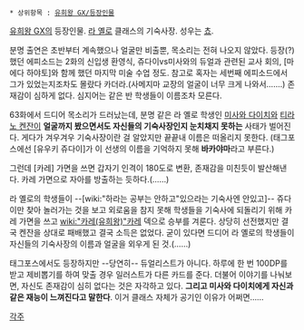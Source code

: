  * 상위항목 : [[유희왕 GX/등장인물]]

[[유희왕 GX]]의 등장인물. [[라 옐로]] 클래스의 기숙사장. 성우는 [[쵸]].

분명 출연은 초반부터 계속했으나 얼굴만 비출뿐, 목소리는 전혀 나오지 않았다. 등장(?)했던 에피소드는 2화의 신입생 환영식, 쥬다이vs미사와의 듀얼과 관련된 교사 회의, [마에다 하야토]와 함께 했던 마지막 미술 수업 정도. 참고로 혹자는 세번째 에피소드에서 그가 있었는지조차도 몰랐다 카더라.(사메지마 교장의 얼굴이 너무 크게 나와서…….) 존재감이 심하게 없다. 심지어는 같은 반 학생들이 이름조차 모른다.

63화에서 드디어 목소리가 드러났는데, 분명 같은 라 옐로 학생인 [[미사와 다이치]]와 [[티라노 켄잔]]이 '''얼굴까지 봤으면서도 자신들의 기숙사장인지 눈치채지 못하는''' 사태가 벌어진다. 게다가 겨우겨우 기숙사장이란 걸 알았지만 끝끝내 이름은 떠올리지 못한다. (태그포스에선 [유우키 쥬다이]가 이 선생의 이름을 기억하지 못해 '''바카야마'''라고 부른다.)

그런데 [카레] 가면을 쓰면 갑자기 인격이 180도로 변환, 존재감을 미친듯이 발산해낸다. 카레 가면으로 자아를 방출하는 듯하다.(……)

라 옐로의 학생들이 --[wiki:"하라는 공부는 안하고"있으라는 기숙사엔 안있고]-- 쥬다이만 찾아 놀러가는 것을 보고 외로움을 참지 못해 학생들을 기숙사에 되돌리기 위해 카레 가면을 쓰고 [[wiki:"카레(유희왕)"카레]] 덱으로 승부를 겨룬다. 상당히 선전했지만 결국 켄잔을 상대로 패배했고 결국 소득은 없었다. 굳이 있다면 드디어 라 옐로의 학생들이 자신들의 기숙사장의 이름과 얼굴을 외우게 된 것.(……)

태그포스에서도 등장하지만 --당연히-- 듀얼리스트가 아니다. 하루에 한 번 100DP를 받고 제비뽑기를 하여 맞출 경우 일러스트가 다른 카드를 준다. 더불어 이야기를 나눠보면, 자신도 존재감이 심히 없다는 것은 자각하고 있다. '''그리고 미사와 다이치에게 자신과 같은 재능이 느껴진다고 말한다'''. 이거 클래스 자체가 공기인 이유가 어쩌면……

[[각주]]

